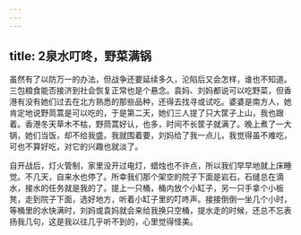 ```yaml
---
---
---
```

title: 2泉水叮咚，野菜满锅
---




虽然有了以防万一的办法，但战争还要延续多久，沦陷后又会怎样，谁也不知道。三包粮食能否接济到社会恢复正常也是个悬念。袁妈、刘妈都说可以吃野菜，但香港有没有她们过去在北方熟悉的那些品种，还得去找寻或试吃。婆婆是南方人，她肯定地说野茼蒿是可以吃的，于是第二天，她们三人提了只大筐子上山，我也跟着。香港冬天草木不枯，野茼蒿好认，也多，时间不长筐子就满了。晚上煮了一大锅，她们当饭，却不给我盛。我就围着要，刘妈给了我一点儿，我觉得虽不难吃，可也不算好吃，对它的兴趣也就淡了。

自开战后，灯火管制，家里没开过电灯，蜡烛也不许点，所以我们早早地就上床睡觉。不几天，自来水也停了。所幸我们那个架空的院子下面是岩石，石缝总在滴水，接水的任务就是我的了。提上一只桶，桶内放个小缸子，另一只手拿个小板凳，走到院子下面，选好地方，听着小缸子里的叮咚声。接接倒倒一坐几个小时，等桶里的水快满时，刘妈或袁妈就会来给我换只空桶，提水走的时候，还总不忘表扬我几句，这是我以往几乎听不到的，心里觉得怪美。